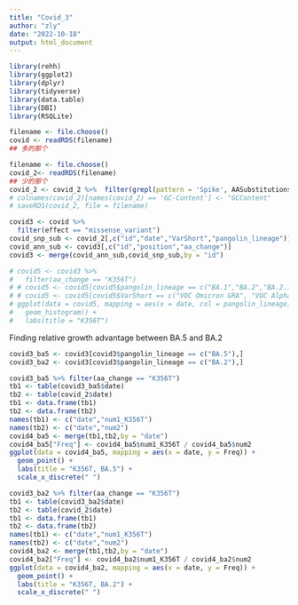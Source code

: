 ```yaml
---
title: "Covid_3"
author: "zly"
date: "2022-10-18"
output: html_document
---
```


```r
library(rehh)
library(ggplot2)
library(dplyr)
library(tidyverse)
library(data.table)
library(DBI)
library(RSQLite)
```

```r
filename <- file.choose()
covid <- readRDS(filename)
## 多的那个
```


```r
filename <- file.choose()
covid_2<- readRDS(filename)
## 少的那个
covid_2 <- covid_2 %>%  filter(grepl(pattern = 'Spike', AASubstitutions))
# colnames(covid_2)[names(covid_2) == 'GC-Content'] <- "GCContent"
# saveRDS(covid_2, file = filename)
```

```r

covid3 <- covid %>%
  filter(effect == "missense_variant")
covid_snp_sub <- covid_2[,c("id","date","VarShort","pangolin_lineage")] 
covid_ann_sub <- covid3[,c("id","position","aa_change")]
covid3 <- merge(covid_ann_sub,covid_snp_sub,by = "id")

# covid5 <- covid3 %>%
#   filter(aa_change == "K356T")
# # covid5 <- covid5[covid5$pangolin_lineage == c("BA.1","BA.2","BA.2.12.1","BA.5"),]
# # covid5 <- covid5[covid5$VarShort == c("VOC Omicron GRA", "VOC Alpha GRY", "VOC Delta GK", "VOC Beta GH"),]
# ggplot(data = covid5, mapping = aes(x = date, col = pangolin_lineage)) +
#   geom_histogram() +
#   labs(title = "K356T")
```

Finding relative growth advantage between BA.5 and BA.2
```r
covid3_ba5 <- covid3[covid3$pangolin_lineage == c("BA.5"),]
covid3_ba2 <- covid3[covid3$pangolin_lineage == c("BA.2"),]
```


```r
covid3_ba5 %>% filter(aa_change == "K356T")
tb1 <- table(covid3_ba5$date)
tb2 <- table(covid_2$date)
tb1 <- data.frame(tb1)
tb2 <- data.frame(tb2)
names(tb1) <- c("date","num1_K356T")
names(tb2) <- c("date","num2")
covid4_ba5 <- merge(tb1,tb2,by = "date")
covid4_ba5["Freq"] <- covid4_ba5$num1_K356T / covid4_ba5$num2
ggplot(data = covid4_ba5, mapping = aes(x = date, y = Freq)) +
  geom_point() +
  labs(title = "K356T, BA.5") +
  scale_x_discrete(" ")

```

```r
covid3_ba2 %>% filter(aa_change == "K356T")
tb1 <- table(covid3_ba2$date)
tb2 <- table(covid_2$date)
tb1 <- data.frame(tb1)
tb2 <- data.frame(tb2)
names(tb1) <- c("date","num1_K356T")
names(tb2) <- c("date","num2")
covid4_ba2 <- merge(tb1,tb2,by = "date")
covid4_ba2["Freq"] <- covid4_ba2$num1_K356T / covid4_ba2$num2
ggplot(data = covid4_ba2, mapping = aes(x = date, y = Freq)) +
  geom_point() +
  labs(title = "K356T, BA.2") +
  scale_x_discrete(" ")
```

